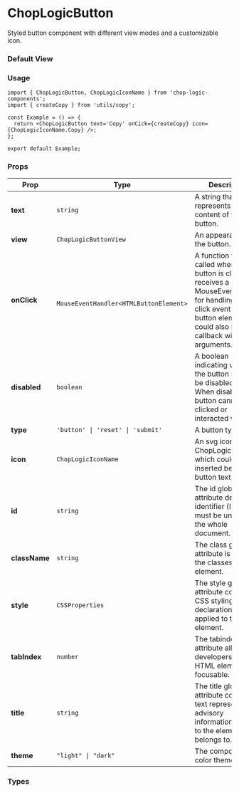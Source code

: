 
<Meta of={ButtonStories} title='Button' />

# ChopLogicButton

Styled button component with different view modes and a customizable icon.

### Default View

<Canvas of={ButtonStories.PrimaryButton} />

### Usage

```tsx
import { ChopLogicButton, ChopLogicIconName } from 'chop-logic-components';
import { createCopy } from 'utils/copy';

const Example = () => {
  return <ChopLogicButton text='Copy' onCick={createCopy} icon={ChopLogicIconName.Copy} />;
};

export default Example;
```

### Props

| Prop          | Type                                    | Description                                                                                                                                                                              | Default     | Required |
| ------------- | --------------------------------------- | ---------------------------------------------------------------------------------------------------------------------------------------------------------------------------------------- | ----------- | -------- |
| **text**      | `string`                                | A string that represents the text content of the button.                                                                                                                                 | `undefined` | No       |
| **view**      | `ChopLogicButtonView`                   | An appearance of the button.                                                                                                                                                             | `undefined` | No       |
| **onClick**   | ` MouseEventHandler<HTMLButtonElement>` | A function that is called when the button is clicked. It receives a MouseEventHandler for handling the click event on the button element. It could also be a callback without arguments. | `undefined` | No       |
| **disabled**  | `boolean`                               | A boolean indicating whether the button should be disabled or not. When disabled, the button cannot be clicked or interacted with.                                                       | `undefined` | No       |
| **type**      | `'button' \| 'reset' \| 'submit'`       | A button type that.                                                                                                                                                                      | `'button'`  | No       |
| **icon**      | `ChopLogicIconName`                     | An svg icon from ChopLogicIcon set, which could be inserted before the button text.                                                                                                      | `undefined` | No       |
| **id**        | `string`                                | The id global attribute defines an identifier (ID) which must be unique in the whole document.                                                                                           | `undefined` | No       |
| **className** | `string`                                | The class global attribute is a list of the classes of the element.                                                                                                                      | `undefined` | No       |
| **style**     | `CSSProperties`                         | The style global attribute contains CSS styling declarations to be applied to the element.                                                                                               | `undefined` | No       |
| **tabIndex**  | `number`                                | The tabindex global attribute allows developers to make HTML elements focusable.                                                                                                         | `undefined` | No       |
| **title**     | `string`                                | The title global attribute contains text representing advisory information related to the element it belongs to.                                                                         | `undefined` | No       |
| **theme**     | `"light" \| "dark"`                     | The component's color theme.                                                                                                                                                             | `undefined` | No       |

### Types

```ts
type ChopLogicButtonView = 'primary' | 'secondary' | 'danger' | 'icon';

type ChopLogicButtonProps = Partial<CommonInputProps> & {
  onClick?: MouseEventHandler<HTMLButtonElement>;
  view?: ChopLogicButtonView;
  icon?: ChopLogicIconName;
  text?: string;
  extended?: boolean;
  type?: 'button' | 'reset' | 'submit';
};
```
